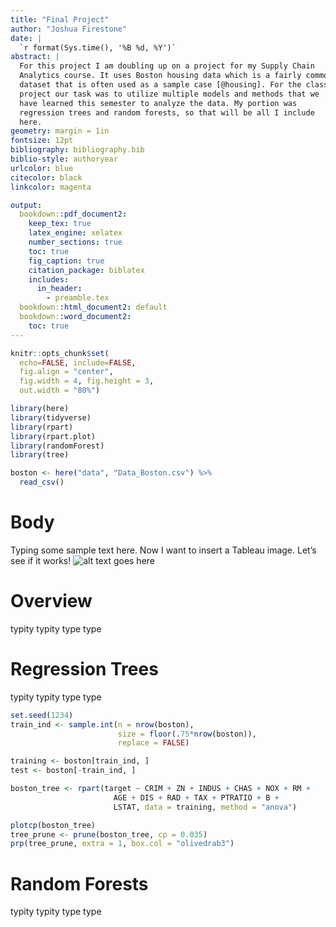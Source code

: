 ```yaml
---
title: "Final Project"
author: "Joshua Firestone"
date: |
  `r format(Sys.time(), '%B %d, %Y')`
abstract: |
  For this project I am doubling up on a project for my Supply Chain
  Analytics course. It uses Boston housing data which is a fairly common
  dataset that is often used as a sample case [@housing]. For the class
  project our task was to utilize multiple models and methods that we
  have learned this semester to analyze the data. My portion was
  regression trees and random forests, so that will be all I include
  here. 
geometry: margin = 1in              
fontsize: 12pt 
bibliography: bibliography.bib 
biblio-style: authoryear               
urlcolor: blue                         
citecolor: black                       
linkcolor: magenta

output: 
  bookdown::pdf_document2:
    keep_tex: true
    latex_engine: xelatex
    number_sections: true
    toc: true
    fig_caption: true
    citation_package: biblatex
    includes:
      in_header:
        - preamble.tex
  bookdown::html_document2: default
  bookdown::word_document2:
    toc: true
---
```


```r
knitr::opts_chunk$set(
  echo=FALSE, include=FALSE,
  fig.align = "center",
  fig.width = 4, fig.height = 3, 
  out.width = "80%")
```

```r
library(here)
library(tidyverse)
library(rpart)
library(rpart.plot)
library(randomForest)
library(tree)
```

```r
boston <- here("data", "Data_Boston.csv") %>% 
  read_csv()
```


# Body
Typing some sample text here. Now I want to insert a Tableau image. Let's see if it works! ![alt text goes here](/Users/pbasu/Desktop/PS811-Final-Project/images/tableau-test-02.png)

# Overview
typity typity type type

# Regression Trees
typity typity type type
```r
set.seed(1234)
train_ind <- sample.int(n = nrow(boston), 
                        size = floor(.75*nrow(boston)), 
                        replace = FALSE)

training <- boston[train_ind, ]
test <- boston[-train_ind, ]

boston_tree <- rpart(target ~ CRIM + ZN + INDUS + CHAS + NOX + RM +
                       AGE + DIS + RAD + TAX + PTRATIO + B + 
                       LSTAT, data = training, method = "anova")

plotcp(boston_tree)
tree_prune <- prune(boston_tree, cp = 0.035)
prp(tree_prune, extra = 1, box.col = "olivedrab3")
```


# Random Forests
typity typity type type